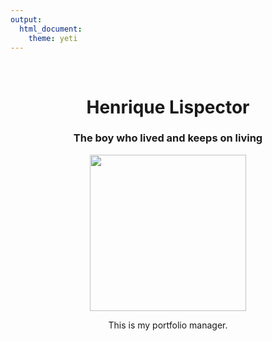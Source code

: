 ```yaml
---
output: 
  html_document:
    theme: yeti
---
```

<br>
<center># **Henrique Lispector**
<center>### The boy who lived and keeps on living

<center>![](pics/LinkedIn.jpg){width=250px}

This is my portfolio manager.
